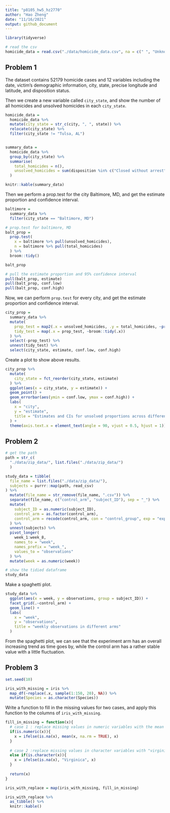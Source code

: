 ```yaml
---
title: "p8105_hw5_hz2770"
author: "Hao Zheng"
date: "11/16/2021"
output: github_document
---
```


```r
library(tidyverse)
```

```r
# read the csv
homicide_data = read.csv("./data/homicide_data.csv", na = c(" ", "Unknown"))
```


## Problem 1
The dataset contains 52179 homicide cases and 12 variables including the date, victim's demographic information, city, state, precise longitude and latitude, and disposition status.

Then we create a new variable called `city_state`, and show the number of all homicides and unsolved homicides in each `city_state`.
```r
homicide_data = 
  homicide_data %>% 
  mutate(city_state = str_c(city, ", ", state)) %>% 
  relocate(city_state) %>% 
  filter(city_state != "Tulsa, AL")


summary_data = 
  homicide_data %>% 
  group_by(city_state) %>% 
  summarise(
    total_homicides = n(),
    unsolved_homicides = sum(disposition %in% c("Closed without arrest", "Open/No arrest"))
  )

knitr::kable(summary_data)
```

Then we perform a prop.test for the city Baltimore, MD, and get the estimate proportion and confidence interval.
```r
baltimore =
  summary_data %>% 
  filter(city_state == "Baltimore, MD")

# prop.test for baltimore, MD
balt_prop =
  prop.test(
    x = baltimore %>% pull(unsolved_homicides),
    n = baltimore %>% pull(total_homicides)
  ) %>% 
  broom::tidy()

balt_prop

# pull the estimate proportion and 95% confidence interval
pull(balt_prop, estimate)
pull(balt_prop, conf.low)
pull(balt_prop, conf.high)
```

Now, we can perform `prop.test` for every city, and get the estimate proportion and confidence interval.
```r
city_prop = 
  summary_data %>% 
  mutate(
    prop_test = map2(.x = unsolved_homicides, .y = total_homicides, ~prop.test(x = .x, n = .y)),
    tidy_test = map(.x = prop_test, ~broom::tidy(.x))
  ) %>% 
  select(-prop_test) %>% 
  unnest(tidy_test) %>% 
  select(city_state, estimate, conf.low, conf.high)
```

Create a plot to show above results.

```r
city_prop %>% 
  mutate(
    city_state = fct_reorder(city_state, estimate)
  ) %>% 
  ggplot(aes(x = city_state, y = estimate)) +
  geom_point() +
  geom_errorbar(aes(ymin = conf.low, ymax = conf.high)) +
  labs(
    x = "city",
    y = "estimate",
    title = "Estimates and CIs for unsolved proportions across different cities"
  ) +
  theme(axis.text.x = element_text(angle = 90, vjust = 0.5, hjust = 1))
```


## Problem 2

```r
# get the path
path = str_c(
  "./data/zip_data/", list.files("./data/zip_data/")
  )

study_data = tibble(
  file_name = list.files("./data/zip_data/"),
  subjects = purrr::map(path, read_csv)
) %>% 
  mutate(file_name = str_remove(file_name, ".csv")) %>% 
  separate(file_name, c("control_arm", "subject_ID"), sep = "_") %>%
  mutate(
    subject_ID = as.numeric(subject_ID),
    control_arm = as.factor(control_arm),
    control_arm = recode(control_arm, con = "control_group", exp = "experiment_group")
  ) %>% 
  unnest(subjects) %>% 
  pivot_longer(
    week_1:week_8,
    names_to = "week",
    names_prefix = "week_",
    values_to = "observations"
  ) %>% 
  mutate(week = as.numeric(week))

# show the tidied dataframe
study_data
```


Make a spaghetti plot.
```r
study_data %>% 
  ggplot(aes(x = week, y = observations, group = subject_ID)) +
  facet_grid(.~control_arm) +
  geom_line() +
  labs(
    x = "week",
    y = "observations",
    title = "weekly observations in different arms"
  )
```

From the spaghetti plot, we can see that the experiment arm has an overall increasing trend as time goes by, while the control arm has a rather stable value with a little fluctuation.


## Problem 3
```r
set.seed(10)

iris_with_missing = iris %>% 
  map_df(~replace(.x, sample(1:150, 20), NA)) %>%
  mutate(Species = as.character(Species))
```

Write a function to fill in the missing values for two cases, and apply this function to the columns of `iris_with_missing`.

```r
fill_in_missing = function(x){
  # case 1 : replace missing values in numeric variables with the mean of non-missing values
  if(is.numeric(x)){
    x = ifelse(is.na(x), mean(x, na.rm = TRUE), x)
  }
  
  # case 2 :replace missing values in character variables with "virginica"
  else if(is.character(x)){
    x = ifelse(is.na(x), "Virginica", x)
  }
  
  return(x)
}

iris_with_replace = map(iris_with_missing, fill_in_missing)

iris_with_replace %>%
  as_tibble() %>%
  knitr::kable()
```

